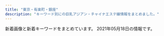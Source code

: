 ```yaml
---
title: "東京・有楽町・銀座"
description: "キーワード別にの巨乳アジアン・チャイナエステ嬢情報をまとめました。"
---
```


新着画像と新着キーワードをまとめています。
2021年05月18日の情報です。

<DmmAffiliateIns />
<KeywordTable
  shops={
    [
    {
        "img_links": [
            "http://esthe-aroma.com/images/cg05.jpg",
            "http://esthe-aroma.com/images/cg11.jpg",
            "http://esthe-aroma.com/images/icon_info.png",
            "http://esthe-aroma.com/images/photo03.jpg",
            "http://esthe-aroma.com/images/mainImg_sub.jpg",
            "http://esthe-aroma.com/images/cg04.jpg",
            "http://esthe-aroma.com/images/btn2.png",
            "http://esthe-aroma.com/images/photo02.jpg",
            "http://esthe-aroma.com/images/icon_tel.png",
            "http://esthe-aroma.com/images/cg01.jpg",
            "http://esthe-aroma.com/images/cg10.jpg",
            "http://esthe-aroma.com/images/cg02.jpg",
            "http://esthe-aroma.com/images/cg06.jpg",
            "http://esthe-aroma.com/images/qrc.jpg",
            "http://esthe-aroma.com/images/icon_staff.png",
            "http://esthe-aroma.com/images/photo01.jpg",
            "http://esthe-aroma.com/images/cg03.jpg",
            "http://esthe-aroma.com/images/icon_top.png",
            "http://esthe-aroma.com/images/cg07.jpg",
            "http://esthe-aroma.com/images/cg12.jpg",
            "http://esthe-aroma.com/images/cg13.jpg",
            "http://esthe-aroma.com/images/cg09.jpg",
            "http://esthe-aroma.com/images/cg08.jpg",
            "http://esthe-aroma.com/images/end-info.png",
            "http://esthe-aroma.com/images/icon_concept.png"
        ],
        "station": "\u99ac\u55b0\u6a2a\u5c71\u99c5A2\u51fa\u53e3",
        "keywords": {
            "86": 13,
            "D": 10,
            "C": 2,
            "E": 1
        },
        "name": "Miss.9\uff5e\u30df\u30b9.\u30ad\u30e5\u30a6\uff5e",
        "url": "http://esthe-aroma.com/"
    },
    {
        "station": "\u6771\u9280\u5ea7\u99c55\u756a\u51fa\u53e3",
        "keywords": {
            "88": 1,
            "D": 10,
            "86": 7,
            "F": 1,
            "89": 1,
            "85": 3,
            "87": 3,
            "E": 4
        },
        "name": "\u6843\u82b1\u6c34*\u3068\u3046\u304b\u3059\u3044",
        "img_links": [
            "http://toukasui.jpn.mn/photos/sites/49/2019/11/2019111002374421.jpg",
            "http://toukasui.jpn.mn/images/mobile.jpg",
            "http://toukasui.jpn.mn/images/pick.jpg",
            "http://toukasui.jpn.mn/images/top.jpg",
            "http://toukasui.jpn.mn/photos/sites/49/2020/09/202009151644200.jpg",
            "http://toukasui.jpn.mn/photos/sites/49/2021/04/2021041715313779.jpg",
            "http://toukasui.jpn.mn/photos/sites/49/2018/11/2018111701424587.jpg",
            "http://toukasui.jpn.mn/images/room3.jpg",
            "http://toukasui.jpn.mn/images/room4.jpg",
            "http://toukasui.jpn.mn/photos/sites/49/2019/09/2019091616543823.jpg",
            "http://toukasui.jpn.mn/photos/sites/49/2019/06/2019061711394937.jpg",
            "http://toukasui.jpn.mn/photos/sites/49/2019/03/2019030615101559.jpg",
            "http://toukasui.jpn.mn/images/face.jpg",
            "http://toukasui.jpn.mn/photos/sites/49/2018/12/2018121411170742.jpg",
            "http://toukasui.jpn.mn/images/s_staff.png",
            "http://toukasui.jpn.mn/images/room2.jpg",
            "http://toukasui.jpn.mn/photos/sites/49/2019/08/2019082510480041.jpg",
            "http://toukasui.jpn.mn/photos/sites/49/2019/02/2019021519245846.jpg",
            "http://toukasui.jpn.mn/photos/sites/49/2019/08/2019081010463794.jpg",
            "http://toukasui.jpn.mn/images/room1.jpg",
            "http://toukasui.jpn.mn/photos/sites/49/2018/11/2018110702420266.jpg",
            "http://toukasui.jpn.mn/photos/sites/49/2019/07/2019070111270334.jpg",
            "http://toukasui.jpn.mn/images/news.jpg",
            "http://toukasui.jpn.mn/photos/sites/49/2021/04/2021040817571791.jpg",
            "http://toukasui.jpn.mn/photos/sites/49/2019/02/2019020710305082.jpg"
        ],
        "url": "http://toukasui.jpn.mn/"
    },
    {
        "keywords": {
            "91": 1,
            "C": 3,
            "D": 4,
            "89": 3,
            "87": 1
        },
        "img_links": [
            "http://sakura.relaxnabi.com/css/topright02.jpg",
            "http://sakura.relaxnabi.com/css/nav/nav-001.png",
            "http://sakura.relaxnabi.com/css/staff/staff013a.jpg",
            "http://sakura.relaxnabi.com/css/staff/staff04.jpg",
            "http://sakura.relaxnabi.com/css/nav/nav-006.png",
            "http://sakura.relaxnabi.com/css/staff/staff02.jpg",
            "http://sakura.relaxnabi.com/css/staff/staff014a.jpg",
            "http://sakura.relaxnabi.com/css/staff/staff014.jpg",
            "http://sakura.relaxnabi.com/css/tel03.png",
            "http://sakura.relaxnabi.com/css/staff/staff17.jpg",
            "http://sakura.relaxnabi.com/css/cam01.png",
            "http://sakura.relaxnabi.com/css/nav/nav-002.png",
            "http://sakura.relaxnabi.com/css/topleft01.png",
            "http://sakura.relaxnabi.com/css/staff/staff013.jpg",
            "http://sakura.relaxnabi.com/css/staff/staff06.jpg",
            "http://sakura.relaxnabi.com/css/nav/nav-004.png",
            "http://sakura.relaxnabi.com/css/nav/nav-005.png",
            "http://sakura.relaxnabi.com/css/staff/staff17-b.jpg",
            "http://sakura.relaxnabi.com/css/nav/nav-003.png",
            "http://sakura.relaxnabi.com/css/topleft02.png"
        ],
        "name": "\u685c\uff5e\u3055\u304f\u3089\uff5e",
        "station": "\u8305\u5834\u753a\u99c51\u756a\u51fa\u53e3",
        "url": "http://sakura.relaxnabi.com/"
    },
    {
        "name": "Lotus\uff5e\u30ed\u30fc\u30bf\u30b9\uff5e",
        "station": "\u65b0\u5bcc\u753a\u99c53\u756a\u51fa\u53e3",
        "url": "http://missyou-esthe.com/",
        "keywords": {
            "87": 4,
            "86": 14,
            "85": 2
        },
        "img_links": [
            "http://missyou-esthe.com/img/cg08.jpg",
            "http://missyou-esthe.com/img/tt4.jpg",
            "http://missyou-esthe.com/img/cg10.jpg",
            "http://missyou-esthe.com/img/tt20.jpg",
            "http://missyou-esthe.com/img/tt16.jpg",
            "http://missyou-esthe.com/img/tt15.jpg",
            "http://missyou-esthe.com/img/tt2.jpg",
            "http://missyou-esthe.com/img/cg06.jpg",
            "http://missyou-esthe.com/img/mr1.jpg",
            "http://missyou-esthe.com/img/cg04.jpg",
            "http://missyou-esthe.com/img/tt1.jpg",
            "http://missyou-esthe.com/img/eve.jpg",
            "http://missyou-esthe.com/img/cg11.jpg",
            "http://missyou-esthe.com/img/t1.jpg",
            "http://missyou-esthe.com/img/no.png",
            "http://missyou-esthe.com/img/tt18.jpg",
            "http://missyou-esthe.com/img/cg02.jpg",
            "http://missyou-esthe.com/img/t2.jpg",
            "http://missyou-esthe.com/img/cg05.jpg",
            "http://missyou-esthe.com/img/tt13.jpg",
            "http://missyou-esthe.com/img/tt19.jpg",
            "http://missyou-esthe.com/img/f1.jpg",
            "http://missyou-esthe.com/img/tt21.jpg",
            "http://missyou-esthe.com/img/tt14.jpg",
            "http://missyou-esthe.com/img/tt17.jpg",
            "http://missyou-esthe.com/img/f.jpg",
            "http://missyou-esthe.com/img/cg13.jpg",
            "http://missyou-esthe.com/img/tt12.jpg",
            "http://missyou-esthe.com/img/cg09.jpg",
            "http://missyou-esthe.com/img/lin.jpg",
            "http://missyou-esthe.com/img/cg07.jpg",
            "http://missyou-esthe.com/img/t3.jpg",
            "http://missyou-esthe.com/img/tt11.jpg",
            "http://missyou-esthe.com/img/cg14.jpg",
            "http://missyou-esthe.com/img/cg03.jpg",
            "http://missyou-esthe.com/img/cg091.jpg",
            "http://missyou-esthe.com/img/cg01.jpg"
        ]
    },
    {
        "keywords": {},
        "name": "\u30a2\u30ed\u30de\u30a2\u30ea\u30a2",
        "station": "\u6c34\u5929\u5bae\u524d\u99c56\u756a\u51fa\u53e3",
        "url": "http://e-berry.work/index.html",
        "img_links": [
            "http://e-berry.work/sp/staff/rina.jpg",
            "http://e-berry.work/img/hikari1.jpg",
            "http://e-berry.work/images/newsb.png",
            "http://e-berry.work/sp/images/sys1.png",
            "http://e-berry.work/sp/images/ac1.jpg",
            "http://e-berry.work/sp/images/rec1.jpg",
            "http://e-berry.work/img/rina1.jpg",
            "http://e-berry.work/staff/ayumi.jpg",
            "http://e-berry.work/sp/images/10.jpg",
            "http://e-berry.work/images/head.jpg",
            "http://e-berry.work/staff/natumi.jpg",
            "http://e-berry.work/images/sys2.jpg",
            "http://e-berry.work/staff/moka.jpg",
            "http://e-berry.work/images/newface.jpg",
            "http://e-berry.work/images/concept.jpg",
            "http://e-berry.work/staff/nene.jpg",
            "http://e-berry.work/sp/images/int2.png",
            "http://e-berry.work/images/b1.jpg",
            "http://e-berry.work/sp/images/sys2.png",
            "http://e-berry.work/sp/staff/yoko.jpg",
            "http://e-berry.work/sp/images/tel.png",
            "http://e-berry.work/img/natumi1.jpg",
            "http://e-berry.work/staff/ai.jpg",
            "http://e-berry.work/images/news_t.jpg",
            "http://e-berry.work/staff/rina.jpg",
            "http://e-berry.work/img/haruka1.jpg",
            "http://e-berry.work/images/rec2.jpg",
            "http://e-berry.work/sp/img/rina1.jpg",
            "http://e-berry.work/images/staff_t.jpg",
            "http://e-berry.work/images/10.jpg",
            "http://e-berry.work/sp/images/int1.png",
            "http://e-berry.work/images/int2.jpg",
            "http://e-berry.work/sp/img/nene1.jpg",
            "http://e-berry.work/sp/img/ai1.jpg",
            "http://e-berry.work/sp/images/concept.jpg",
            "http://e-berry.work/images/sm.jpg",
            "http://e-berry.work/sp/staff/aya.jpg",
            "http://e-berry.work/images/int1.jpg",
            "http://e-berry.work/img/nene1.jpg",
            "http://e-berry.work/sp/img/natumi1.jpg",
            "http://e-berry.work/images/b2.jpg",
            "http://e-berry.work/sp/images/9.jpg",
            "http://e-berry.work/images/interior_t.jpg",
            "http://e-berry.work/sp/images/b1.jpg",
            "http://e-berry.work/images/sys3.jpg",
            "http://e-berry.work/staff/aya.jpg",
            "http://e-berry.work/img/ai1.jpg",
            "http://e-berry.work/img/ayumi1.jpg",
            "http://e-berry.work/sp/staff/haruka.jpg",
            "http://e-berry.work/sp/img/aya1.jpg",
            "http://e-berry.work/img/yoko1.jpg",
            "http://e-berry.work/staff/yoko.jpg",
            "http://e-berry.work/sp/images/b2.jpg",
            "http://e-berry.work/img/aya1.jpg",
            "http://e-berry.work/sp/img/hikari1.jpg",
            "http://e-berry.work/sp/images/topgirl.png",
            "http://e-berry.work/sp/images/sys3.png",
            "http://e-berry.work/sp/staff/hikari.jpg",
            "http://e-berry.work/sp/img/ayumi1.jpg",
            "http://e-berry.work/images/9.jpg",
            "http://e-berry.work/sp/staff/ai.jpg",
            "http://e-berry.work/sp/images/newface.png",
            "http://e-berry.work/img/moka1.jpg",
            "http://e-berry.work/staff/haruka.jpg",
            "http://e-berry.work/sp/images/footer.jpg",
            "http://e-berry.work/images/rec1.jpg",
            "http://e-berry.work/sp/staff/natumi.jpg",
            "http://e-berry.work/images/tgirl.jpg",
            "http://e-berry.work/sp/img/haruka1.jpg",
            "http://e-berry.work/sp/img/yoko1.jpg",
            "http://e-berry.work/sp/staff/nene.jpg",
            "http://e-berry.work/sp/images/staff_t.png",
            "http://e-berry.work/sp/images/news.png",
            "http://e-berry.work/sp/images/head.jpg",
            "http://e-berry.work/sp/images/interior_t.png",
            "http://e-berry.work/sp/staff/moka.jpg",
            "http://e-berry.work/images/sys1.jpg",
            "http://e-berry.work/sp/staff/ayumi.jpg",
            "http://e-berry.work/sp/images/rec2.png",
            "http://e-berry.work/sp/img/moka1.jpg",
            "http://e-berry.work/staff/hikari.jpg",
            "http://e-berry.work/images/ac1.jpg",
            "http://e-berry.work/sp/images/newsb.png"
        ]
    },
    {
        "station": "\u8305\u5834\u753a\u99c511\u756a\u51fa\u53e3",
        "keywords": {},
        "img_links": [
            "http://www.kayabatyo-massage.work/images/icon_ranking_01.png",
            "http://www.kayabatyo-massage.work/images/sw_home.png",
            "http://www.kayabatyo-massage.work/images/recruit/point_03.png",
            "http://www.kayabatyo-massage.work/images/mainvisual_02.jpg",
            "http://www.kayabatyo-massage.work/images/recruit/nagare_01.jpg",
            "http://www.kayabatyo-massage.work/images/recruit/point_04.png",
            "http://www.kayabatyo-massage.work/images/recruit/point_05.png",
            "http://www.kayabatyo-massage.work/staff/hinata.jpg",
            "http://www.kayabatyo-massage.work/images/icon_new.png",
            "http://www.kayabatyo-massage.work/images/recruit/nagare_06.png",
            "http://www.kayabatyo-massage.work/images/recruit/point_07.png",
            "http://www.kayabatyo-massage.work/staff/kaoru.jpg",
            "http://www.kayabatyo-massage.work/images/mainvisual_01.jpg",
            "http://www.kayabatyo-massage.work/images/mainvisual_01_s.jpg",
            "http://www.kayabatyo-massage.work/images/head_interior.jpg",
            "http://www.kayabatyo-massage.work/images/icon_ranking_03.png",
            "http://www.kayabatyo-massage.work/images/head_therapist.jpg",
            "http://www.kayabatyo-massage.work/images/recruit/message_03.png",
            "http://www.kayabatyo-massage.work/images/recruit/point_08.png",
            "http://www.kayabatyo-massage.work/images/recruit/req_03.jpg",
            "http://www.kayabatyo-massage.work/images/sw_tel.png",
            "http://www.kayabatyo-massage.work/images/recruit/nagare_03.jpg",
            "http://www.kayabatyo-massage.work/images/recruit/nagare_02.jpg",
            "http://www.kayabatyo-massage.work/images/recruit/sp_mainvisual.jpg",
            "http://www.kayabatyo-massage.work/images/recruit/point_06.png",
            "http://www.kayabatyo-massage.work/images/recruit/nagare_05.png",
            "http://www.kayabatyo-massage.work/images/trigger.jpg",
            "http://www.kayabatyo-massage.work/images/recruit/point_09.png",
            "http://www.kayabatyo-massage.work/images/no_image.jpg",
            "http://www.kayabatyo-massage.work/staff/nanami.jpg",
            "http://www.kayabatyo-massage.work/images/mainvisual_02_s.jpg",
            "http://www.kayabatyo-massage.work/images/recruit/nagare_07.png",
            "http://www.kayabatyo-massage.work/images/icon_ranking_02.png"
        ],
        "name": "Angela",
        "url": "http://www.kayabatyo-massage.work/"
    },
    {
        "url": "http://cocosia-massage.work/",
        "keywords": {
            "85": 16,
            "D": 8,
            "E": 2,
            "C": 22,
            "F": 5,
            "88": 5,
            "87": 2
        },
        "station": "\u4eba\u5f62\u753a\u99c5A1\u51fa\u53e3",
        "name": "COCOSIA",
        "img_links": [
            "http://cocosia-massage.work/img/xmas.png",
            "http://cocosia-massage.work/sp/img/qr.jpg",
            "http://cocosia-massage.work/img/news.jpg",
            "http://cocosia-massage.work/sp/img/st1.jpg",
            "http://cocosia-massage.work/sp/img/st2.jpg",
            "http://cocosia-massage.work/sp/img/p-3.jpg",
            "http://cocosia-massage.work/sp/img/st4.jpg",
            "http://cocosia-massage.work/sp/img/st5.jpg",
            "http://cocosia-massage.work/img/head2.jpg",
            "http://cocosia-massage.work/sp/img/cam4.jpg",
            "http://cocosia-massage.work/sp/img/cam3.jpg",
            "http://cocosia-massage.work/img/nos.jpg",
            "http://cocosia-massage.work/img/st4.jpg",
            "http://cocosia-massage.work/sp/img/t-t.jpg",
            "http://cocosia-massage.work/img/r9.jpg",
            "http://cocosia-massage.work/sp/img/botton.jpg",
            "http://cocosia-massage.work/sp/img/rec.jpg",
            "http://cocosia-massage.work/img/fla-1.jpg",
            "http://cocosia-massage.work/img/sta2.jpg",
            "http://cocosia-massage.work/img/conc.jpg",
            "http://cocosia-massage.work/img/fla-2.jpg",
            "http://cocosia-massage.work/sp/img/info.jpg",
            "http://cocosia-massage.work/img/st1.jpg",
            "http://cocosia-massage.work/img/st5.jpg",
            "http://cocosia-massage.work/sp/img/p-6.jpg",
            "http://cocosia-massage.work/img/sta4.jpg",
            "http://cocosia-massage.work/sp/img/acc.jpg",
            "http://cocosia-massage.work/img/newf.jpg",
            "http://cocosia-massage.work/sp/img/cam2.jpg",
            "http://cocosia-massage.work/img/sta6.jpg",
            "http://cocosia-massage.work/sp/img/t-r.jpg",
            "http://cocosia-massage.work/img/st6.jpg",
            "http://cocosia-massage.work/sp/img/p-4.jpg",
            "http://cocosia-massage.work/img/cncp.jpg",
            "http://cocosia-massage.work/img/sta3.jpg",
            "http://cocosia-massage.work/img/st3.jpg",
            "http://cocosia-massage.work/sp/img/sys.jpg",
            "http://cocosia-massage.work/sp/img/t-t2.jpg",
            "http://cocosia-massage.work/sp/img/st3.jpg",
            "http://cocosia-massage.work/img/acc.jpg",
            "http://cocosia-massage.work/sp/img/pc.jpg",
            "http://cocosia-massage.work/sp/img/st6.jpg",
            "http://cocosia-massage.work/sp/img/cam1.jpg",
            "http://cocosia-massage.work/img/sta5.jpg",
            "http://cocosia-massage.work/sp/img/t-s.jpg",
            "http://cocosia-massage.work/sp/img/p-5.jpg",
            "http://cocosia-massage.work/img/sta1.jpg",
            "http://cocosia-massage.work/img/st2.jpg"
        ]
    },
    {
        "img_links": [
            "http://luna-shine.info/uploads/lunashine/2013/01/img_0370_e589afe69cac-276x368.jpg",
            "http://luna-shine.info/uploads/lunashine/2014/04/image_e589afe69cac.png",
            "http://luna-shine.info/uploads/lunashine/2015/01/11.jpg",
            "http://luna-shine.info/uploads/lunashine/2013/01/room-10.jpg",
            "http://luna-shine.info/uploads/lunashine/2017/04/22221.jpg",
            "http://luna-shine.info/uploads/lunashine/2012/12/mailmaka.jpg",
            "http://luna-shine.info/uploads/lunashine/2013/10/4_e589afe69cac.jpg",
            "http://luna-shine.info/uploads/lunashine/2020/01/e5beaee4bfa1e59bbee78987_20190517131309.jpg",
            "http://luna-shine.info/uploads/lunashine/2014/06/9c1b42356edc1bb51d040e0a1783fa97.png",
            "http://luna-shine.info/uploads/lunashine/images/rq01.jpg",
            "http://luna-shine.info/uploads/lunashine/2013/10/e381bfe38286e3818d-5_e589afe69cac.jpg",
            "http://luna-shine.info/uploads/lunashine/2013/01/room-9.jpg",
            "http://luna-shine.info/uploads/lunashine/2012/12/topview4.jpg",
            "http://luna-shine.info/uploads/lunashine/2014/06/image-14.jpeg",
            "http://luna-shine.info/uploads/lunashine/images/no-photo.jpg",
            "http://luna-shine.info/uploads/lunashine/2019/04/e5beaee4bfa1e59bbee78987_2019031616274791.jpg",
            "http://luna-shine.info/uploads/lunashine/2017/03/saki1.jpg",
            "http://luna-shine.info/uploads/lunashine/2016/12/img_4240.jpg",
            "http://luna-shine.info/uploads/lunashine/2019/07/qqe59bbee78987201504181707251.jpg",
            "http://luna-shine.info/uploads/lunashine/2013/01/room-5.jpg",
            "http://luna-shine.info/uploads/lunashine/2019/12/e5beaee4bfa1e59bbee78987_20191207154634.jpg",
            "http://luna-shine.info/uploads/lunashine/2013/01/img_0427_e589afe69cac-276x368.jpg",
            "http://luna-shine.info/uploads/lunashine/2015/04/1111_e589afe69cac1.jpg",
            "http://luna-shine.info/uploads/lunashine/2013/01/room-3.jpg",
            "http://luna-shine.info/uploads/lunashine/2012/12/topview3.jpg",
            "http://luna-shine.info/uploads/lunashine/2019/01/e5beaee4bfa1e59bbee78987_20190124144601.jpg",
            "http://luna-shine.info/uploads/lunashine/2012/12/topview1.jpg",
            "http://luna-shine.info/uploads/lunashine/images/rq03.jpg",
            "http://luna-shine.info/uploads/lunashine/2013/01/room-8.jpg",
            "http://luna-shine.info/uploads/lunashine/2015/06/image1-266x4001.jpg",
            "http://luna-shine.info/uploads/lunashine/2013/01/room-1.jpg",
            "http://luna-shine.info/uploads/lunashine/2014/05/22.jpg",
            "http://luna-shine.info/uploads/lunashine/2014/05/naomi1-276x3584.jpg",
            "http://luna-shine.info/uploads/lunashine/2015/12/qqe59bbee7898720151214133747.jpg",
            "http://luna-shine.info/uploads/lunashine/2014/05/naomi1-276x3583.jpg",
            "http://luna-shine.info/uploads/lunashine/2015/01/0.jpg",
            "http://luna-shine.info/uploads/lunashine/2013/01/qiu-1.jpg",
            "http://luna-shine.info/uploads/lunashine/2016/11/31.jpg",
            "http://luna-shine.info/uploads/lunashine/2019/04/flash1.jpg",
            "http://luna-shine.info/uploads/lunashine/2019/04/e5beaee4bfa1e59bbee78987_201903161627475.jpg",
            "http://luna-shine.info/uploads/lunashine/2015/03/11111.jpg",
            "http://luna-shine.info/uploads/lunashine/2013/05/p1020464_e589afe69cac.jpg",
            "http://luna-shine.info/uploads/lunashine/2013/01/room-6.jpg",
            "http://luna-shine.info/uploads/lunashine/2015/04/1111_e589afe69cac.jpg",
            "http://luna-shine.info/uploads/lunashine/2019/03/e5beaee4bfa1e59bbee78987_201903161627476.jpg",
            "http://luna-shine.info/uploads/lunashine/2019/12/e5beaee4bfa1e59bbee78987_201912071546181.jpg",
            "http://luna-shine.info/uploads/lunashine/2019/04/e5beaee4bfa1e59bbee78987_201903161627478.jpg",
            "http://luna-shine.info/uploads/lunashine/2015/09/1-12041z120344c1_e589afe69cac_e589afe69cac.jpg",
            "http://luna-shine.info/uploads/lunashine/2012/12/mobile.jpg",
            "http://luna-shine.info/uploads/lunashine/images/new_tit.jpg",
            "http://luna-shine.info/uploads/lunashine/2013/11/e381afe3828be3818b-1000x1333.jpg",
            "http://luna-shine.info/uploads/lunashine/2013/03/img_0522_e589afe69cac-1000x1333.jpg",
            "http://luna-shine.info/uploads/lunashine/2014/06/image-15.jpeg",
            "http://luna-shine.info/uploads/lunashine/2019/05/e5beaee4bfa1e59bbee78987_20190517131309.jpg",
            "http://luna-shine.info/uploads/lunashine/2019/04/tel.jpg",
            "http://luna-shine.info/uploads/lunashine/2019/03/e5beaee4bfa1e59bbee78987_201903141535171.jpg",
            "http://luna-shine.info/uploads/lunashine/2019/04/bottom.jpg",
            "http://luna-shine.info/uploads/lunashine/2013/11/e381afe3828be3818befbc92-1000x1333.jpg",
            "http://luna-shine.info/uploads/lunashine/2013/10/e381bfe3818d2_e589afe69cac.jpg",
            "http://luna-shine.info/uploads/lunashine/2019/05/e5beaee4bfa1e59bbee78987_201905171313091.jpg",
            "http://luna-shine.info/uploads/lunashine/2015/03/8dbe4d07b4f1258c30f14b30e60c1466.png",
            "http://luna-shine.info/uploads/lunashine/2017/03/saki.jpg",
            "http://luna-shine.info/uploads/lunashine/2013/10/e38182e38286e381bf3_e589afe69cac.jpg",
            "http://luna-shine.info/uploads/lunashine/2015/01/2_e589afe69cac.jpg",
            "http://luna-shine.info/uploads/lunashine/2012/12/topview0.jpg",
            "http://luna-shine.info/uploads/lunashine/2013/01/room-11.jpg",
            "http://luna-shine.info/uploads/lunashine/2015/03/171f728230a16701d87b9e61ba70edf8.png",
            "http://luna-shine.info/uploads/lunashine/2018/05/2.jpg",
            "http://luna-shine.info/uploads/lunashine/2013/01/room-7.jpg",
            "http://luna-shine.info/uploads/lunashine/images/new_d.jpg",
            "http://luna-shine.info/uploads/lunashine/2013/01/room-2.jpg",
            "http://luna-shine.info/uploads/lunashine/2013/10/e381bfe382841_e589afe69cac.jpg",
            "http://luna-shine.info/uploads/lunashine/images/picup.png"
        ],
        "station": "\u5c0f\u4f1d\u99ac\u753a\u99c53\u756a\u51fa\u53e3",
        "url": "http://luna-shine.info/",
        "name": "\u30eb\u30ca\u30b7\u30e3\u30a4\u30f3",
        "keywords": {
            "81": 3,
            "88": 21,
            "89": 21,
            "85": 6,
            "\u80f8": 2,
            "C": 12,
            "86": 6,
            "84": 3,
            "\u30bb\u30af\u30b7\u30fc": 1,
            "D": 30,
            "82": 3,
            "87": 12,
            "F": 6,
            "G": 6,
            "E": 13
        }
    },
    {
        "station": "\u4eba\u5f62\u753a\u99c5A1\u51fa\u53e3",
        "url": "https://ningyocho-esthe.work/",
        "keywords": {
            "\u30bb\u30af\u30b7\u30fc": 3,
            "88": 1
        },
        "img_links": [
            "https://ningyocho-esthe.work/images/dream/staff/imgapp6.jpg",
            "https://ningyocho-esthe.work/images/dream/staff/2.jpg",
            "https://ningyocho-esthe.work/images/dream/common/credit_01.png",
            "https://ningyocho-esthe.work/images/dream/common/header_phone_pc.png",
            "https://ningyocho-esthe.work/images/dream/common/header_info.png",
            "https://ningyocho-esthe.work/images/dream/staff/ni.jpeg",
            "https://ningyocho-esthe.work/images/dream/staff/imgapp_1.jpg",
            "https://ningyocho-esthe.work/images/dream/common/credit_02.png",
            "https://ningyocho-esthe.work/images/dream/common/side_bnr_02.png",
            "https://ningyocho-esthe.work/images/dream/staff/13.jpg",
            "https://ningyocho-esthe.work/images/dream/common/gallery_10.png",
            "https://ningyocho-esthe.work/images/dream/common/gallery_04.png",
            "https://ningyocho-esthe.work/images/dream/staff/\u3042\u307f.jpg",
            "https://ningyocho-esthe.work/images/dream/staff/3.jpg",
            "https://ningyocho-esthe.work/images/dream/common/gallery_05.png",
            "https://ningyocho-esthe.work/images/dream/home/image_01.png",
            "https://ningyocho-esthe.work/images/dream/common/credit_03.png",
            "https://ningyocho-esthe.work/images/dream/nvpuai2.jpeg",
            "https://ningyocho-esthe.work/images/dream/common/gallery_02.png",
            "https://ningyocho-esthe.work/images/dream/home/image_03.png",
            "https://ningyocho-esthe.work/images/dream/staff/imgapp_3.jpg",
            "https://ningyocho-esthe.work/images/dream/common/gallery_09.png",
            "https://ningyocho-esthe.work/images/dream/home/image_02.png",
            "https://ningyocho-esthe.work/images/dream/staff/\u30ca\u30ca.jpg",
            "https://ningyocho-esthe.work/images/dream/common/gallery_08.png",
            "https://ningyocho-esthe.work/images/dream/staff/1.jpg",
            "https://ningyocho-esthe.work/images/dream/common/gallery_07.png",
            "https://ningyocho-esthe.work/images/dream/common/gallery_03.png",
            "https://ningyocho-esthe.work/images/dream/home/teaser.png",
            "https://ningyocho-esthe.work/images/dream/common/side_bnr_01.png",
            "https://ningyocho-esthe.work/images/dream/common/gallery_06.png",
            "https://ningyocho-esthe.work/images/dream/common/gallery_01.png"
        ],
        "name": "Dream"
    },
    {
        "name": "\u3086\u3089\u308a\u9999",
        "station": "\u6c34\u5929\u5bae\u524d\u99c58\u756a\u51fa\u53e3",
        "keywords": {
            "88": 6,
            "86": 4,
            "85": 10,
            "C": 14,
            "D": 6
        },
        "url": "http://yurarika.work/",
        "img_links": [
            "http://yurarika.work/staff/mika.jpg",
            "http://yurarika.work/img/all/loader.png",
            "http://yurarika.work/staff/rara.jpg",
            "http://yurarika.work/staff/aya1.jpg",
            "http://yurarika.work/staff/mika1.jpg",
            "http://yurarika.work/staff/rara2.jpg",
            "http://yurarika.work/staff/aya.jpg",
            "http://yurarika.work/staff/mirai2.jpg",
            "http://yurarika.work/staff/mika2.jpg",
            "http://yurarika.work/staff/mirai1.jpg",
            "http://yurarika.work/staff/aya2.jpg",
            "http://yurarika.work/staff/mirai.jpg",
            "http://yurarika.work/staff/rara1.jpg"
        ]
    },
    {
        "keywords": {
            "C": 15
        },
        "url": "http://arm-heal.com/",
        "img_links": [
            "http://arm-heal.com/staff/aya/01.jpg",
            "http://arm-heal.com/staff/miki/01.jpg",
            "http://arm-heal.com/pic/topimg4.png",
            "http://arm-heal.com/img/ttl_rec.png",
            "http://arm-heal.com/pic/topimg2.png",
            "http://arm-heal.com/pic/topimg5.png",
            "http://arm-heal.com/staff/yuuyuu/01.jpg",
            "http://arm-heal.com/img/att.png",
            "http://arm-heal.com/staff/hikari/01mb.jpg",
            "http://arm-heal.com/pic/topimg1.png",
            "http://arm-heal.com/staff/miki/01mb.jpg",
            "http://arm-heal.com/pic/topimg3.png",
            "http://arm-heal.com/staff/yuki/01.jpg",
            "http://arm-heal.com/i/files/homeimg.jpg",
            "http://arm-heal.com/staff/miya/01mb.jpg",
            "http://arm-heal.com/staff/miya/01.jpg",
            "http://arm-heal.com/staff/yuki/01mb.jpg",
            "http://arm-heal.com/img/ttl_staff.jpg",
            "http://arm-heal.com/pic/head.jpg",
            "http://arm-heal.com/img/ttl_mobile.png",
            "http://arm-heal.com/img/corona.png",
            "http://arm-heal.com/staff/yuuyuu/01mb.jpg",
            "http://arm-heal.com/staff/aya/01mb.jpg",
            "http://arm-heal.com/staff/hikari/01.jpg"
        ],
        "name": "\u7d05\u8449",
        "station": "\u516b\u4e01\u5800\u99c5A5\u53e3"
    },
    {
        "keywords": {
            "E": 3,
            "85": 2,
            "C": 2,
            "89": 3
        },
        "name": "\u60a0",
        "station": "JR\u6771\u4eac\u99c5\u516b\u91cd\u6d32\u53e3",
        "url": "http://koikst.xyz/",
        "img_links": [
            "http://koikst.xyz/_src/20886235/t02200330_0640096013249885015.jpg",
            "http://koikst.xyz/_src/20886065/index_38.png",
            "http://koikst.xyz/_src/20885811/up.png",
            "http://koikst.xyz/_src/20886222/up.png",
            "http://koikst.xyz/_src/20886231/_dsf0770_pp.jpg",
            "http://koikst.xyz/_src/20886059/sign.png",
            "http://koikst.xyz/_src/20886308/t02200330_0640096013249885015.jpg",
            "http://koikst.xyz/_src/20886148/therapist-ito.jpg",
            "http://koikst.xyz/_src/20886305/therapist-ito.jpg",
            "http://koikst.xyz/_src/20886060/index_33.png",
            "http://koikst.xyz/_src/20886005/wechatimg35.jpg",
            "http://koikst.xyz/_src/20886063/index_36.png",
            "http://koikst.xyz/_src/20886064/index_37.png",
            "http://koikst.xyz/_src/20886035/up.png",
            "http://koikst.xyz/_src/51067435/wechatimg725.jpg",
            "http://koikst.xyz/_src/20886009/img_2917.jpg",
            "http://koikst.xyz/_src/20886066/slider2.png",
            "http://koikst.xyz/_src/20991736/t02200330_0640096013249885015.jpg",
            "http://koikst.xyz/_src/20886103/up.png",
            "http://koikst.xyz/_src/20886062/index_35.png",
            "http://koikst.xyz/_src/20886122/up.png",
            "http://koikst.xyz/_src/20886006/wechatimg36.jpg",
            "http://koikst.xyz/_src/20886008/_k3_6019.jpg",
            "http://sunflower.jp.net/2.jpg",
            "http://koikst.xyz/_src/20886061/index_34.png",
            "http://koikst.xyz/_src/20886300/media-20170919.jpg",
            "http://koikst.xyz/_src/20885809/www.cman.png",
            "http://koikst.xyz/_src/20886010/img_3017.jpg",
            "http://sunflower.jp.net/3.jpg",
            "http://koikst.xyz/_src/20886007/_k3_6020.jpg",
            "http://koikst.xyz/_src/51067433/wechatimg726.jpg",
            "http://koikst.xyz/_src/20886310/wechatimg405.jpg",
            "http://sunflower.jp.net/5.jpg",
            "http://koikst.xyz/_src/51067437/wechatimg724.jpg",
            "http://koikst.xyz/_src/51067440/wechatimg723.jpg",
            "http://sunflower.jp.net/6.jpg",
            "http://koikst.xyz/_src/20885836/sign.jpg",
            "http://koikst.xyz/_src/20885845/up.png",
            "http://koikst.xyz/_src/20886233/906ab10dd05fdcaee1fa99bd6e5779ea.jpg",
            "http://koikst.xyz/_src/21089124/img20180325193504865361.png",
            "http://koikst.xyz/_src/20886111/_dsf0778_pp.jpg",
            "http://sunflower.jp.net/1.jpg",
            "http://koikst.xyz/_src/20886019/up.png",
            "http://koikst.xyz/_src/20885997/up.png",
            "http://koikst.xyz/_src/20886229/_dsf0778_pp.jpg",
            "http://koikst.xyz/_src/20885828/up.png",
            "http://koikst.xyz/_src/20886283/img20170527114635169213.png",
            "http://koikst.xyz/_src/20886092/therapist-ito.jpg",
            "http://koikst.xyz/_src/20886058/sign.png",
            "http://koikst.xyz/_src/20886211/07958eda583eff2b24876adf03c0a434.jpg",
            "http://koikst.xyz/_src/20886287/9c88380aa0315ec9292225a3223d62d9.jpg",
            "http://koikst.xyz/_src/20886303/07958eda583eff2b24876adf03c0a434.jpg"
        ]
    },
    {
        "img_links": [
            "http://prime-relax.work/sp/img/sta11.jpg",
            "http://prime-relax.work/img/st12.jpg",
            "http://prime-relax.work/img/bottom-.png",
            "http://prime-relax.work/sp/img/sta5.jpg",
            "http://prime-relax.work/img/sta9.jpg",
            "http://prime-relax.work/img/IMG_1675.jpg",
            "http://prime-relax.work/sp/img/cam.jpg",
            "http://prime-relax.work/img/sys.jpg",
            "http://prime-relax.work/img/IMG_1709.jpg",
            "http://prime-relax.work/sp/img/pc.jpg",
            "http://prime-relax.work/sp/img/sta14.jpg",
            "http://prime-relax.work/img/st8.jpg",
            "http://prime-relax.work/img/sta12.jpg",
            "http://prime-relax.work/sp/img/add.jpg",
            "http://prime-relax.work/sp/img/t-s.jpg",
            "http://prime-relax.work/img/st9.jpg",
            "http://prime-relax.work/img/IMG_1699.jpg",
            "http://prime-relax.work/img/sta7.jpg",
            "http://prime-relax.work/sp/img/t-a.jpg",
            "http://prime-relax.work/img/link-.jpg",
            "http://prime-relax.work/img/sta14.jpg",
            "http://prime-relax.work/sp/img/botton.jpg",
            "http://prime-relax.work/sp/img/add2.jpg",
            "http://prime-relax.work/sp/img/t-o.jpg",
            "http://prime-relax.work/img/st4.jpg",
            "http://prime-relax.work/sp/img/tel.jpg",
            "http://prime-relax.work/img/link10033.jpg",
            "http://prime-relax.work/img/st11.jpg",
            "http://prime-relax.work/img/st14.jpg",
            "http://prime-relax.work/sp/img/sta13.jpg",
            "http://prime-relax.work/img/st013.jpg",
            "http://prime-relax.work/sp/img/sta7.jpg",
            "http://prime-relax.work/sp/img/p-7.jpg",
            "http://prime-relax.work/sp/img/tit.jpg",
            "http://prime-relax.work/sp/img/t-r.jpg",
            "http://prime-relax.work/img/st04.jpg",
            "http://prime-relax.work/sp/img/time.jpg",
            "http://prime-relax.work/sp/img/sys.jpg",
            "http://prime-relax.work/img/sta5.jpg",
            "http://prime-relax.work/img/body-.jpg",
            "http://prime-relax.work/img/st7.jpg",
            "http://prime-relax.work/img/IMG_1667.jpg",
            "http://prime-relax.work/img/st014.jpg",
            "http://prime-relax.work/sp/img/p-9.jpg",
            "http://prime-relax.work/img/eve.jpg",
            "http://prime-relax.work/sp/img/p-8.jpg",
            "http://prime-relax.work/img/link300100.jpg",
            "http://prime-relax.work/img/sta13.jpg",
            "http://prime-relax.work/sp/img/sta9.jpg",
            "http://prime-relax.work/sp/img/sta4.jpg",
            "http://prime-relax.work/img/mo.png",
            "http://prime-relax.work/sp/img/sta12.jpg",
            "http://prime-relax.work/sp/img/info.jpg",
            "http://prime-relax.work/sp/img/add3.jpg",
            "http://prime-relax.work/img/sta11.jpg",
            "http://prime-relax.work/img/st07.jpg",
            "http://prime-relax.work/img/sta4.jpg",
            "http://prime-relax.work/img/st13.jpg",
            "http://prime-relax.work/img/bottom.png",
            "http://prime-relax.work/img/st08.jpg",
            "http://prime-relax.work/img/st5.jpg",
            "http://prime-relax.work/sp/img/t-t.jpg",
            "http://prime-relax.work/img/sta8.jpg",
            "http://prime-relax.work/sp/img/sta8.jpg",
            "http://prime-relax.work/sp/img/pic.jpg",
            "http://prime-relax.work/img/head.jpg",
            "http://prime-relax.work/img/link20067.jpg"
        ],
        "name": "PRIME\u30fb\u30d7\u30e9\u30a4\u30e0",
        "url": "http://prime-relax.work/",
        "keywords": {
            "84": 5,
            "82": 1,
            "86": 7,
            "88": 1,
            "D": 10,
            "87": 4,
            "C": 7,
            "E": 1
        },
        "station": "\u99ac\u55b0\u753a\u99c51\u756a\u51fa\u53e3"
    },
    {
        "name": "Tiara-\u30c6\u30a4\u30a2\u30e9-",
        "station": "\u6771\u9280\u5ea7\u99c5A7\u51fa\u53e3",
        "img_links": [
            "https://est-tiara.info/images/gallery/r6.jpg",
            "https://est-tiara.info/js/sliderLine/slide_prev.png",
            "https://est-tiara.info/images/returnBtn.png",
            "https://est-tiara.info/images/gallery/r4.jpg",
            "https://est-tiara.info/js/sliderLine/slide_next.png",
            "https://est-tiara.info/staffPhoto/b20210304100038.jpg",
            "https://est-tiara.info/images/gallery/r3.jpg",
            "https://est-tiara.info/images/gallery/r2.jpg",
            "https://est-tiara.info/staffPhoto/s20201016083614.jpg",
            "https://est-tiara.info/images/gallery/r7.jpg",
            "https://est-tiara.info/staffPhoto/b20210304095739.jpg",
            "https://est-tiara.info/staffPhoto/b20210304100121.jpg",
            "https://est-tiara.info/staffPhoto/b20201016083828.jpg",
            "https://est-tiara.info/staffPhoto/s20210304100121.jpg",
            "https://est-tiara.info/staffPhoto/b20201016083614.jpg",
            "https://est-tiara.info/staffPhoto/s20210304095623.jpg",
            "https://est-tiara.info/images/gallery/r8.jpg",
            "https://est-tiara.info/staffPhoto/s20210304095739.jpg",
            "https://est-tiara.info/staffPhoto/b20210304095845.jpg",
            "https://est-tiara.info/images/mobile.png",
            "https://est-tiara.info/staffPhoto/s20210304095845.jpg",
            "https://est-tiara.info/images/gallery/r1.jpg",
            "https://est-tiara.info/uploadfiles/Image/campaignEstTiaraInfo.jpg",
            "https://est-tiara.info/staffPhoto/s20201016083828.jpg",
            "https://est-tiara.info/images/gallery/r5.jpg",
            "https://est-tiara.info/staffPhoto/b20210304095623.jpg",
            "https://est-tiara.info/staffPhoto/s20210304100038.jpg"
        ],
        "keywords": {
            "87": 1,
            "89": 1,
            "E": 1,
            "D": 4,
            "C": 1
        },
        "url": "https://est-tiara.info/"
    },
    {
        "url": "http://s-este.net/",
        "name": "\u30e9\u30d5\u30a3\u30fc\u30eb",
        "station": "\u65b0\u65e5\u672c\u6a4b\u99c55\u756a\u51fa\u53e3",
        "img_links": [],
        "keywords": {}
    },
    {
        "img_links": [
            "http://xn--vckg5a5c7c8c1czd.in.net/images/QRcode.jpg",
            "http://xn--vckg5a5c7c8c1czd.in.net/images/staff_images/cg2.jpg",
            "http://xn--vckg5a5c7c8c1czd.in.net/images/staff_images/cg1.jpg",
            "http://xn--vckg5a5c7c8c1czd.in.net/images/staff_images/top_small_16.jpg",
            "http://xn--vckg5a5c7c8c1czd.in.net/images/staff_images/cg5.jpg",
            "http://xn--vckg5a5c7c8c1czd.in.net/images/an_2_04.jpg",
            "http://xn--vckg5a5c7c8c1czd.in.net/images/an_2_07.jpg",
            "http://xn--vckg5a5c7c8c1czd.in.net/images/slider/slide3s.jpg",
            "http://xn--vckg5a5c7c8c1czd.in.net/images/staff_images/top_small_2.jpg",
            "http://xn--vckg5a5c7c8c1czd.in.net/images/slider/slide3.jpg",
            "http://xn--vckg5a5c7c8c1czd.in.net/images/staff_images/cg16.jpg",
            "http://xn--vckg5a5c7c8c1czd.in.net/images/staff_images/cg17.jpg",
            "http://xn--vckg5a5c7c8c1czd.in.net/images/slider/slide1.jpg",
            "http://xn--vckg5a5c7c8c1czd.in.net/images/an_1_04.jpg",
            "http://xn--vckg5a5c7c8c1czd.in.net/images/an_2_02.jpg",
            "http://xn--vckg5a5c7c8c1czd.in.net/images/staff_images/top_small_17.jpg",
            "http://xn--vckg5a5c7c8c1czd.in.net/images/an_1_03.jpg",
            "http://xn--vckg5a5c7c8c1czd.in.net/images/slider/slide1s.jpg",
            "http://xn--vckg5a5c7c8c1czd.in.net/images/an_2_05.jpg",
            "http://xn--vckg5a5c7c8c1czd.in.net/images/an_2_06.jpg",
            "http://xn--vckg5a5c7c8c1czd.in.net/images/slider/slide2s.jpg",
            "http://xn--vckg5a5c7c8c1czd.in.net/images/an_2_03.jpg",
            "http://xn--vckg5a5c7c8c1czd.in.net/images/staff_images/top_small_5.jpg",
            "http://xn--vckg5a5c7c8c1czd.in.net/images/staff_images/cg14.jpg",
            "http://xn--vckg5a5c7c8c1czd.in.net/images/slider/slide2.jpg",
            "http://xn--vckg5a5c7c8c1czd.in.net/images/staff_images/top_small_1.jpg",
            "http://xn--vckg5a5c7c8c1czd.in.net/images/an_1_02.jpg",
            "http://xn--vckg5a5c7c8c1czd.in.net/images/an_1_06.jpg",
            "http://xn--vckg5a5c7c8c1czd.in.net/images/no.png",
            "http://xn--vckg5a5c7c8c1czd.in.net/images/index_01.jpg",
            "http://xn--vckg5a5c7c8c1czd.in.net/images/staff_images/top_small_14.jpg",
            "http://xn--vckg5a5c7c8c1czd.in.net/images/an_1_07.jpg"
        ],
        "keywords": {
            "86": 24,
            "E": 4,
            "D": 20
        },
        "station": "\u65b0\u5bcc\u753a\u99c5",
        "name": "\u7652\u3057\u306e\u6d77",
        "url": "http://xn--vckg5a5c7c8c1czd.in.net/"
    },
    {
        "name": "Melody Spa -\u30e1\u30ed\u30c7\u30a3 \u30b9\u30d1-",
        "img_links": [
            "https://melodyspa.tokyo/images/st/rara2.jpg",
            "https://melodyspa.tokyo/images/st/mina2.jpg",
            "https://melodyspa.tokyo/images/st/yuna2.jpg",
            "https://melodyspa.tokyo/images/st/risa.jpg",
            "https://melodyspa.tokyo/images/st/you.jpg",
            "https://melodyspa.tokyo/images/st/yuna1.jpg",
            "https://melodyspa.tokyo/images/st/yuri.jpg",
            "https://melodyspa.tokyo/images/share/pagetop.png",
            "https://melodyspa.tokyo/images/st/yuna.jpg",
            "https://melodyspa.tokyo/images/st/mina.jpg",
            "https://melodyspa.tokyo/images/topimage/topimage.jpg",
            "https://melodyspa.tokyo/images/st/ringo.jpg",
            "https://melodyspa.tokyo/images/st/you2.jpg",
            "https://melodyspa.tokyo/images/st/miho.jpg",
            "https://melodyspa.tokyo/images/st/you3.jpg"
        ],
        "url": "https://melodyspa.tokyo/",
        "keywords": {
            "F": 2,
            "86": 4,
            "C": 30
        },
        "station": "JR\u65b0\u65e5\u672c\u6a4b\u99c56\u756a\u51fa\u53e3"
    },
    {
        "station": "\u4eba\u5f62\u753a\u99c5A6",
        "keywords": {},
        "name": "\u5922\u306e\u90f7",
        "url": "http://yume-sato.blue/",
        "img_links": [
            "http://yume-sato.blue/uploads//sites/18/2020/12/gg-150x150.jpg",
            "http://yume-sato.blue/uploads//sites/18/2020/09/pick.jpg",
            "http://yume-sato.blue/uploads//sites/18/2021/04/1.jpg",
            "http://yume-sato.blue/uploads//sites/18/2021/04/1-225x300.jpg",
            "http://yume-sato.blue/uploads//sites/18/2020/09/g3.jpg",
            "http://yume-sato.blue/uploads//sites/18/2020/09/top1-1.jpg",
            "http://yume-sato.blue/uploads//sites/18/2020/09/g4.jpg",
            "http://yume-sato.blue/uploads//sites/18/2020/12/gg.jpg",
            "http://yume-sato.blue/uploads//sites/18/2020/09/g1-150x150.jpg",
            "http://yume-sato.blue/uploads//sites/18/2020/09/g2-150x150.jpg",
            "http://yume-sato.blue/uploads//sites/18/2020/09/g4-150x150.jpg",
            "http://yume-sato.blue/uploads//sites/18/2020/09/g6-150x150.jpg",
            "http://yume-sato.blue/uploads//sites/18/2020/09/news.jpg",
            "http://yume-sato.blue/uploads//sites/18/2020/09/mobile-1.jpg",
            "http://yume-sato.blue/uploads//sites/18/2020/09/g6.jpg",
            "http://yume-sato.blue/uploads//sites/18/2020/09/g1.jpg",
            "http://yume-sato.blue/uploads//sites/18/2020/09/g5.jpg",
            "http://yume-sato.blue/uploads//sites/18/2020/10/g2.jpg",
            "http://yume-sato.blue/uploads//sites/18/2020/09/g5-150x150.jpg",
            "http://yume-sato.blue/uploads//sites/18/2020/09/g3-150x150.jpg",
            "http://yume-sato.blue/uploads//sites/18/2020/09/top.jpg",
            "http://yume-sato.blue/uploads//sites/18/2020/09/g2.jpg",
            "http://yume-sato.blue/uploads//sites/18/2020/09/s_staff.png"
        ]
    },
    {
        "name": "Sweet",
        "keywords": {
            "89": 3,
            "D": 6,
            "E": 6,
            "88": 3,
            "C": 3,
            "85": 3,
            "86": 6
        },
        "station": "\u8305\u5834\u753a\u99c53\u756a\u51fa\u53e3",
        "url": "http://sweet-massage.work/",
        "img_links": [
            "http://sweet-massage.work/sp/img/st04.jpg",
            "http://sweet-massage.work/img/mobile-1.png",
            "http://sweet-massage.work/sp/img/s3.jpg",
            "http://sweet-massage.work/img/st2.jpg",
            "http://sweet-massage.work/img/s3.jpg",
            "http://sweet-massage.work/img/st02.jpg",
            "http://sweet-massage.work/img/sta3.jpg",
            "http://sweet-massage.work/img/s4.jpg",
            "http://sweet-massage.work/sp/img/tit.jpg",
            "http://sweet-massage.work/sp/img/st4.jpg",
            "http://sweet-massage.work/sp/img/tel.jpg",
            "http://sweet-massage.work/sp/img/sys.jpg",
            "http://sweet-massage.work/img/s2.jpg",
            "http://sweet-massage.work/img/s1.jpg",
            "http://sweet-massage.work/img/st01.jpg",
            "http://sweet-massage.work/sp/img/st05.jpg",
            "http://sweet-massage.work/img/sta2.jpg",
            "http://sweet-massage.work/img/sta4.jpg",
            "http://sweet-massage.work/sp/img/st01.jpg",
            "http://sweet-massage.work/img/st03.jpg",
            "http://sweet-massage.work/sp/img/add2.jpg",
            "http://sweet-massage.work/sp/img/s2.jpg",
            "http://sweet-massage.work/sp/img/s5.jpg",
            "http://sweet-massage.work/sp/img/add.jpg",
            "http://sweet-massage.work/sp/img/time.jpg",
            "http://sweet-massage.work/sp/img/t-t.jpg",
            "http://sweet-massage.work/sp/img/st005.jpg",
            "http://sweet-massage.work/sp/img/pic.jpg",
            "http://sweet-massage.work/sp/img/st3.jpg",
            "http://sweet-massage.work/sp/img/s4.jpg",
            "http://sweet-massage.work/img/st3.jpg",
            "http://sweet-massage.work/sp/img/info.jpg",
            "http://sweet-massage.work/img/st005.jpg",
            "http://sweet-massage.work/sp/img/st1.jpg",
            "http://sweet-massage.work/img/nos.jpg",
            "http://sweet-massage.work/sp/img/st02.jpg",
            "http://sweet-massage.work/sp/img/t-r.jpg",
            "http://sweet-massage.work/img/sta1.jpg",
            "http://sweet-massage.work/img/sta5.jpg",
            "http://sweet-massage.work/img/st04.jpg",
            "http://sweet-massage.work/sp/img/botton.jpg",
            "http://sweet-massage.work/img/foot-body.jpg",
            "http://sweet-massage.work/sp/img/st5.jpg",
            "http://sweet-massage.work/img/st5.jpg",
            "http://sweet-massage.work/img/s5.jpg",
            "http://sweet-massage.work/img/m1.png",
            "http://sweet-massage.work/sp/img/t-s.jpg",
            "http://sweet-massage.work/sp/img/t-o.jpg",
            "http://sweet-massage.work/sp/img/pc.jpg",
            "http://sweet-massage.work/sp/img/st2.jpg",
            "http://sweet-massage.work/img/st1.jpg",
            "http://sweet-massage.work/sp/img/t-a.jpg",
            "http://sweet-massage.work/img/st4.jpg",
            "http://sweet-massage.work/img/st05.jpg",
            "http://sweet-massage.work/sp/img/st03.jpg"
        ]
    },
    {
        "keywords": {
            "86": 18,
            "88": 3,
            "85": 6,
            "87": 6,
            "C": 6,
            "D": 27
        },
        "name": "\u3072\u3068\u3081\u307c\u308c",
        "url": "http://www.hitomebore.esjp.info/",
        "img_links": [
            "http://www.hitomebore.esjp.info/images/m4.jpg",
            "http://www.hitomebore.esjp.info/images/btn2.png",
            "http://www.hitomebore.esjp.info/images/m1.jpg",
            "http://www.hitomebore.esjp.info/files/002.jpg",
            "http://www.hitomebore.esjp.info/files/015.jpg",
            "http://www.hitomebore.esjp.info/files/009.jpg",
            "http://www.hitomebore.esjp.info/images/m2.jpg",
            "http://www.hitomebore.esjp.info/files/010.jpg",
            "http://www.hitomebore.esjp.info/files/008.jpg",
            "http://www.hitomebore.esjp.info/images/mainImg_sub.jpg",
            "http://www.hitomebore.esjp.info/files/007.jpg",
            "http://www.hitomebore.esjp.info/files/012.jpg",
            "http://www.hitomebore.esjp.info/files/016.jpg",
            "http://www.hitomebore.esjp.info/files/013.jpg",
            "http://www.hitomebore.esjp.info/files/011.jpg",
            "http://www.hitomebore.esjp.info/files/014.jpg",
            "http://www.hitomebore.esjp.info/images/mainImg2.jpg",
            "http://www.hitomebore.esjp.info/images/m3.jpg"
        ],
        "station": "\u65b0\u5bcc\u753a\u99c53\u756a\u51fa\u53e3"
    },
    {
        "station": "\u8305\u5834\u753a\u99c510\u756a\u51fa\u53e3",
        "img_links": [],
        "keywords": {},
        "name": "\u6975\u4e0a\u30e1\u30f3\u30ba\u30a2\u30ed\u30de\u65e5\u672c\u6a4b",
        "url": "https://aroma.tyo.cm/"
    },
    {
        "station": "\u8305\u5834\u753a\u99c52\u756a\u51fa\u53e3",
        "name": "Spa Ananda",
        "img_links": [
            "https://kayabacho-mensesthe.com/staff/emi-s1.jpg",
            "https://kayabacho-mensesthe.com/room/room-l5.jpg",
            "https://kayabacho-mensesthe.com/wp/wp-content/uploads/2019/09/koko-1.jpg",
            "https://kayabacho-mensesthe.com/icon/line.png",
            "https://kayabacho-mensesthe.com/images/top3.jpg",
            "https://kayabacho-mensesthe.com/wp/wp-content/uploads/2019/12/mitsuki.jpg",
            "https://kayabacho-mensesthe.com/images/footer-l.png",
            "https://kayabacho-mensesthe.com/staff/urara-s1.jpg",
            "https://kayabacho-mensesthe.com/wp/wp-content/uploads/2020/02/miyu.jpg",
            "https://kayabacho-mensesthe.com/room/room-l2.jpg",
            "https://kayabacho-mensesthe.com/wp/wp-content/uploads/2020/08/ayaka-1.jpg",
            "https://kayabacho-mensesthe.com/room/room-l6.jpg",
            "https://kayabacho-mensesthe.com/wp/wp-content/uploads/2021/05/yuki-l.jpg",
            "https://kayabacho-mensesthe.com/room/room-l4.jpg",
            "https://kayabacho-mensesthe.com/images/clear.png",
            "https://kayabacho-mensesthe.com/images/main1.jpg",
            "https://kayabacho-mensesthe.com/images/flower.png",
            "https://kayabacho-mensesthe.com/wp/wp-content/uploads/2019/12/emi.jpg",
            "https://kayabacho-mensesthe.com/images/footer-r.png",
            "https://kayabacho-mensesthe.com/staff/rin-s1.jpg",
            "https://kayabacho-mensesthe.com/icon/facebook.png",
            "https://kayabacho-mensesthe.com/room/room-l1.jpg",
            "https://kayabacho-mensesthe.com/wp/wp-content/uploads/2021/05/yuki-s-150x150.jpg",
            "https://kayabacho-mensesthe.com/staff/ayaka-s1.jpg",
            "https://kayabacho-mensesthe.com/wp/wp-content/uploads/2019/12/misaki.jpg",
            "https://kayabacho-mensesthe.com/room/room-l3.jpg",
            "https://kayabacho-mensesthe.com/wp/wp-content/uploads/2020/10/aki-s1-150x150.jpg",
            "https://kayabacho-mensesthe.com/images/top2.jpg",
            "https://kayabacho-mensesthe.com/staff/mitsuki-s1.jpg",
            "https://kayabacho-mensesthe.com/images/main4.jpg",
            "https://kayabacho-mensesthe.com/images/mensesthe.jpg",
            "https://kayabacho-mensesthe.com/images/main2.jpg",
            "https://kayabacho-mensesthe.com/wp/wp-content/uploads/2019/12/IMG_8988.jpg",
            "https://kayabacho-mensesthe.com/link/mens-esthe.png",
            "https://kayabacho-mensesthe.com/room/room-l8.jpg",
            "https://kayabacho-mensesthe.com/staff/yuna-s1.jpg",
            "https://kayabacho-mensesthe.com/wp/wp-content/uploads/2020/11/urara3.jpg",
            "https://kayabacho-mensesthe.com/staff/misaki-s1.jpg",
            "https://kayabacho-mensesthe.com/wp/wp-content/uploads/2020/03/IMG_1740-225x300.jpg",
            "https://kayabacho-mensesthe.com/wp/wp-content/uploads/2020/08/ayaka-1-200x300.jpg",
            "https://kayabacho-mensesthe.com/staff/miyu-s1.jpg",
            "https://kayabacho-mensesthe.com/wp/wp-content/uploads/2019/11/mitsuki-e1574244365134.jpg",
            "https://kayabacho-mensesthe.com/images/top1.jpg",
            "https://kayabacho-mensesthe.com/images/main3.jpg",
            "https://kayabacho-mensesthe.com/staff/yuki-s.jpg",
            "https://kayabacho-mensesthe.com/icon/twitter.png",
            "https://kayabacho-mensesthe.com/icon/yelp.png",
            "https://kayabacho-mensesthe.com/staff/nao-s1.jpg",
            "https://kayabacho-mensesthe.com/room/room-l7.jpg",
            "https://kayabacho-mensesthe.com/wp/wp-content/uploads/2021/01/yuna.jpg"
        ],
        "keywords": {
            "C": 13,
            "E": 3,
            "D": 14
        },
        "url": "https://kayabacho-mensesthe.com/"
    },
    {
        "station": "JR\u6771\u4eac\u99c5\u516b\u91cd\u6d32\u5317\u53e3",
        "name": "For you",
        "img_links": [
            "http://f-relaxe.net/images/info_11.jpg",
            "http://f-relaxe.net/girl/02.jpg",
            "http://f-relaxe.net/girl/010.jpg",
            "http://f-relaxe.net/girl/013.jpg",
            "http://f-relaxe.net/images/index_01.jpg",
            "http://f-relaxe.net/images/index_13.jpg",
            "http://f-relaxe.net/images/rec_11.jpg",
            "http://f-relaxe.net/images/sub_10.jpg",
            "http://f-relaxe.net/girl/07a.jpg",
            "http://f-relaxe.net/images/index_119.jpg",
            "http://f-relaxe.net/images/03.jpg",
            "http://f-relaxe.net/girl/04.jpg",
            "http://f-relaxe.net/girl/00.jpg",
            "http://f-relaxe.net/images/index_17.jpg",
            "http://f-relaxe.net/girl/013a.jpg",
            "http://f-relaxe.net/images/line.jpg",
            "http://f-relaxe.net/images/02.jpg",
            "http://f-relaxe.net/girl/024.jpg",
            "http://f-relaxe.net/images/sub_15.jpg",
            "http://f-relaxe.net/images/index_05.jpg",
            "http://f-relaxe.net/images/rec.jpg",
            "http://f-relaxe.net/images/index_07.jpg",
            "http://f-relaxe.net/girl/08a.jpg",
            "http://f-relaxe.net/images/index_18.jpg",
            "http://f-relaxe.net/images/01.jpg",
            "http://f-relaxe.net/images/index_14.jpg",
            "http://f-relaxe.net/images/sub_12.jpg",
            "http://f-relaxe.net/images/index_12.jpg",
            "http://f-relaxe.net/images/staff_11.jpg",
            "http://f-relaxe.net/girl/09a.jpg",
            "http://f-relaxe.net/images/index_03.jpg",
            "http://f-relaxe.net/images/index_08.jpg",
            "http://f-relaxe.net/girl/011.jpg",
            "http://f-relaxe.net/girl/010a.jpg",
            "http://f-relaxe.net/girl/07.jpg",
            "http://f-relaxe.net/images/info.jpg",
            "http://f-relaxe.net/girl/08.jpg",
            "http://f-relaxe.net/images/index_10.jpg",
            "http://f-relaxe.net/girl/017.jpg",
            "http://f-relaxe.net/girl/012.jpg",
            "http://f-relaxe.net/girl/012a.jpg",
            "http://f-relaxe.net/images/index_04.jpg",
            "http://f-relaxe.net/girl/011a.jpg",
            "http://f-relaxe.net/girl/02a.jpg",
            "http://f-relaxe.net/images/index_06.jpg",
            "http://f-relaxe.net/images/index_16.jpg",
            "http://f-relaxe.net/images/index_09.jpg",
            "http://f-relaxe.net/girl/09.jpg"
        ],
        "url": "http://f-relaxe.net",
        "keywords": {
            "87": 1,
            "G": 1,
            "85": 3,
            "83": 1,
            "D": 2,
            "91": 1,
            "86": 1,
            "89": 1,
            "E": 3,
            "C": 3,
            "90": 1,
            "93": 1
        }
    },
    {
        "keywords": {
            "E": 1,
            "85": 2,
            "90": 1,
            "C": 1,
            "87": 6,
            "88": 1,
            "D": 7
        },
        "name": "COMODO -\u30b3\u30e2\u30c9-",
        "station": "\u99ac\u55b0\u6a2a\u5c71\u99c5A2\u51fa\u53e3",
        "url": "http://www.comodo.relaxjp.info/",
        "img_links": [
            "http://www.comodo.relaxjp.info/files/002-03.jpg",
            "http://www.comodo.relaxjp.info/files/014-02.jpg",
            "http://www.comodo.relaxjp.info/images/s_link.jpg",
            "http://www.comodo.relaxjp.info/files/015-02.jpg",
            "http://www.comodo.relaxjp.info/files/011-03.jpg",
            "http://www.comodo.relaxjp.info/files/005-03.jpg",
            "http://www.comodo.relaxjp.info/files/014-03.jpg",
            "http://www.comodo.relaxjp.info/files/010.jpg",
            "http://www.comodo.relaxjp.info/files/013-02.jpg",
            "http://www.comodo.relaxjp.info/files/003.jpg",
            "http://www.comodo.relaxjp.info/images/s_staff.jpg",
            "http://www.comodo.relaxjp.info/images/bj1.jpg",
            "http://www.comodo.relaxjp.info/images/top.png",
            "http://www.comodo.relaxjp.info/files/001.jpg",
            "http://www.comodo.relaxjp.info/files/011.jpg",
            "http://www.comodo.relaxjp.info/files/001-03.jpg",
            "http://www.comodo.relaxjp.info/files/012-02.jpg",
            "http://www.comodo.relaxjp.info/files/010-02.jpg",
            "http://www.comodo.relaxjp.info/files/011-02.jpg",
            "http://www.comodo.relaxjp.info/images/s_news.jpg",
            "http://www.comodo.relaxjp.info/files/001-02.jpg",
            "http://www.comodo.relaxjp.info/files/003-03.jpg",
            "http://www.comodo.relaxjp.info/images/hua.jpg",
            "http://www.comodo.relaxjp.info/images/bj3.jpg",
            "http://www.comodo.relaxjp.info/files/015.jpg",
            "http://www.comodo.relaxjp.info/files/002.jpg",
            "http://www.comodo.relaxjp.info/files/005.jpg",
            "http://www.comodo.relaxjp.info/files/005-02.jpg",
            "http://www.comodo.relaxjp.info/images/s_info.jpg",
            "http://www.comodo.relaxjp.info/files/012.jpg",
            "http://www.comodo.relaxjp.info/files/010-03.jpg",
            "http://www.comodo.relaxjp.info/files/002-02.jpg",
            "http://www.comodo.relaxjp.info/files/015-03.jpg",
            "http://www.comodo.relaxjp.info/files/013-03.jpg",
            "http://www.comodo.relaxjp.info/files/012-03.jpg",
            "http://www.comodo.relaxjp.info/files/014.jpg",
            "http://www.comodo.relaxjp.info/files/003-02.jpg",
            "http://www.comodo.relaxjp.info/files/013.jpg"
        ]
    },
    {
        "img_links": [
            "http://tokyo-relaxtime.asia/img/cast/miki-04.jpg",
            "http://tokyo-relaxtime.asia/img/cast/ai-03.jpg",
            "http://tokyo-relaxtime.asia/img/cast/alice-03.jpg",
            "http://tokyo-relaxtime.asia/img/cast/yuka-04.jpg",
            "http://tokyo-relaxtime.asia/img/cast/momo-04.jpg",
            "http://tokyo-relaxtime.asia/img/cast/momo-01.jpg",
            "http://tokyo-relaxtime.asia/img/cast/ai-02.jpg",
            "http://tokyo-relaxtime.asia/img/cast/miki-01.jpg",
            "http://tokyo-relaxtime.asia/img/cast/yuka-03.jpg",
            "http://tokyo-relaxtime.asia/img/slick/st-5.jpg",
            "http://tokyo-relaxtime.asia/img/cast/miki-03.jpg",
            "http://tokyo-relaxtime.asia/img/interior/corridor-1.jpg",
            "http://tokyo-relaxtime.asia/img/tw_mark.png",
            "http://tokyo-relaxtime.asia/img/cast/alice-04.jpg",
            "http://tokyo-relaxtime.asia/img/cast/ai-04.jpg",
            "http://tokyo-relaxtime.asia/img/cast/alice-01.jpg",
            "http://tokyo-relaxtime.asia/img/slick/st-1.jpg",
            "http://tokyo-relaxtime.asia/img/cast/yuka-01.jpg",
            "http://tokyo-relaxtime.asia/img/cast/momo-03.jpg",
            "http://tokyo-relaxtime.asia/img/slick/st-4.jpg",
            "http://tokyo-relaxtime.asia/img/slick/st-3.jpg",
            "http://tokyo-relaxtime.asia/img/interior/lobby-1.jpg",
            "http://tokyo-relaxtime.asia/img/cast/miki-02.jpg",
            "http://tokyo-relaxtime.asia/img/cast/ai-01.jpg",
            "http://tokyo-relaxtime.asia/img/cast/yuka-02.jpg",
            "http://tokyo-relaxtime.asia/img/cast/alice-02.jpg",
            "http://tokyo-relaxtime.asia/img/slick/st-6.jpg",
            "http://tokyo-relaxtime.asia/img/cast/momo-02.jpg"
        ],
        "url": "http://tokyo-relaxtime.asia/",
        "station": "\u6771\u65e5\u672c\u6a4b\u99c5A2\u51fa\u53e3",
        "keywords": {},
        "name": "Evergrace-\u30a8\u30d0\u30fc\u30b0\u30ec\u30fc\u30b9-"
    },
    {
        "name": "Angel Love",
        "keywords": {
            "D": 15,
            "87": 5,
            "86": 10,
            "C": 5,
            "83": 5
        },
        "url": "https://angel-love.tyo.cm/",
        "station": "\u9280\u5ea7\u99c5A5\u51fa\u53e3",
        "img_links": [
            "https://angel-love.tyo.cm/images/mobile.jpg",
            "https://angel-love.tyo.cm/images/room4.jpg",
            "https://angel-love.tyo.cm/images/s_news.jpg",
            "https://angel-love.tyo.cm/images/s_staff.png",
            "https://angel-love.tyo.cm/images/news_bj3.jpg",
            "https://angel-love.tyo.cm/photos/sites/27/2021/05/2021051405281627.jpg",
            "https://angel-love.tyo.cm/images/s3.jpg",
            "https://angel-love.tyo.cm/images/room2.jpg",
            "https://angel-love.tyo.cm/photos/sites/27/2021/05/2021051405262130.jpg",
            "https://angel-love.tyo.cm/photos/sites/27/2021/05/2021051405270947.jpg",
            "https://angel-love.tyo.cm/images/news_bj1.jpg",
            "https://angel-love.tyo.cm/images/s1.jpg",
            "https://angel-love.tyo.cm/images/room3.jpg",
            "https://angel-love.tyo.cm/photos/sites/27/2021/05/202105140525172.jpg",
            "https://angel-love.tyo.cm/images/info.jpg",
            "https://angel-love.tyo.cm/images/room1.jpg",
            "https://angel-love.tyo.cm/images/top.jpg"
        ]
    }
]
}
/>
<DmmAffiliateScript />

